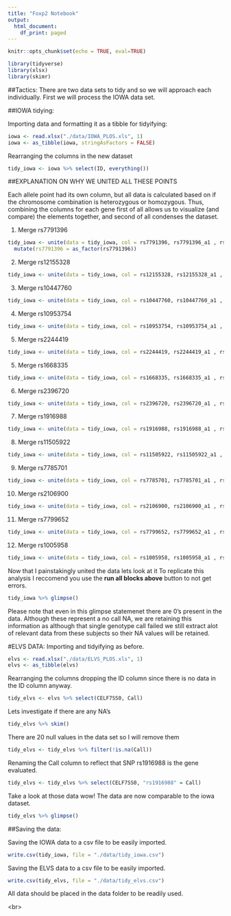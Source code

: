 ```yaml
---
title: "Foxp2 Notebook"
output:
  html_document:
    df_print: paged
---
```



```r
knitr::opts_chunk$set(echo = TRUE, eval=TRUE)
```

```r
library(tidyverse)
library(xlsx)
library(skimr)
```


##Tactics:
There are two data sets to tidy and so we will approach each individually. First we will process the IOWA data set. 

##IOWA tidying:

Importing data and formatting it as a tibble for tidyifying:
```r
iowa <- read.xlsx("./data/IOWA_PLOS.xls", 1)
iowa <- as_tibble(iowa, stringAsFactors = FALSE)
```

Rearranging the columns in the new dataset
```r
tidy_iowa <- iowa %>% select(ID, everything())
```
 
##EXPLANATION ON WHY WE UNITED ALL THESE POINTS

Each allele point had its own column, but all data is calculated based on if the chromosome combination is heterozygous or homozygous. Thus, combining the columns for each gene first of all allows us to visualize (and compare) the elements together, and second of all condenses the dataset.

1) Merge rs7791396
```r
tidy_iowa <- unite(data = tidy_iowa, col = rs7791396, rs7791396_a1 , rs7791396_a2 , sep = '/' ) %>% 
  mutate(rs7791396 = as_factor(rs7791396))
```

2) Merge rs12155328
```r
tidy_iowa <- unite(data = tidy_iowa, col = rs12155328, rs12155328_a1 , rs12155328_a2 , sep = '/' ) %>% mutate(rs12155328 = as_factor(rs12155328))
```

3) Merge rs10447760
```r
tidy_iowa <- unite(data = tidy_iowa, col = rs10447760, rs10447760_a1 , rs10447760_a2 , sep = '/' ) %>% mutate(rs10447760 = as_factor(rs10447760))
```

4) Merge rs10953754
```r
tidy_iowa <- unite(data = tidy_iowa, col = rs10953754, rs10953754_a1 , rs10953754_a2 , sep = '/' ) %>% mutate(rs10953754 = as_factor(rs10953754))
```

5) Merge rs2244419
```r
tidy_iowa <- unite(data = tidy_iowa, col = rs2244419, rs2244419_a1 , rs2244419_a2 , sep = '/' ) %>% mutate(rs2244419 = as_factor(rs2244419))
```

5) Merge rs1668335
```r
tidy_iowa <- unite(data = tidy_iowa, col = rs1668335, rs1668335_a1 , rs1668335_a2 , sep = '/' ) %>% mutate(rs1668335 = as_factor(rs1668335))
```

6) Merge rs2396720
```r
tidy_iowa <- unite(data = tidy_iowa, col = rs2396720, rs2396720_a1 , rs2396720_a2 , sep = '/' ) %>% mutate(rs2396720 = as_factor(rs2396720))
```

7) Merge rs1916988
```r
tidy_iowa <- unite(data = tidy_iowa, col = rs1916988, rs1916988_a1 , rs1916988_a2 , sep = '/' ) %>% mutate(rs1916988 = as_factor(rs1916988))
```

8) Merge rs11505922
```r
tidy_iowa <- unite(data = tidy_iowa, col = rs11505922, rs11505922_a1 , rs11505922_a2 , sep = '/' ) %>% mutate(rs11505922 = as_factor(rs11505922))
```

9) Merge rs7785701
```r
tidy_iowa <- unite(data = tidy_iowa, col = rs7785701, rs7785701_a1 , rs7785701_a2 , sep = '/' ) %>% mutate(rs7785701 = as_factor(rs7785701))
```

10) Merge rs2106900
```r
tidy_iowa <- unite(data = tidy_iowa, col = rs2106900, rs2106900_a1 , rs2106900_a2 , sep = '/' ) %>% mutate(rs2106900 = as_factor(rs2106900))
```

11) Merge rs7799652
```r
tidy_iowa <- unite(data = tidy_iowa, col = rs7799652, rs7799652_a1 , rs7799652_a2 , sep = '/' ) %>% mutate(rs7799652 = as_factor(rs7799652))
```

12) Merge rs1005958
```r
tidy_iowa <- unite(data = tidy_iowa, col = rs1005958, rs1005958_a1 , rs1005958_a2 , sep = '/' ) %>% mutate(rs1005958 = as_factor(rs1005958))
```



Now that I painstakingly united the data lets look at it
To replicate this analysis I reccomend you use the **run all blocks above** button to not get errors.
```r
tidy_iowa %>% glimpse()
```

Please note that even in this glimpse statemenet there are 0's present in the data. Although these represent a no call NA, we are retaining this information as although that single genotype call failed we still extract alot of relevant data from these subjects so their NA values will be retained. 


#ELVS DATA:
Importing and tidyifying as before.
```r
elvs <- read.xlsx("./data/ELVS_PLOS.xls", 1)
elvs <- as_tibble(elvs)
```


Rearranging the columns dropping the ID column since there is no data in the ID column anyway.
```r
tidy_elvs <- elvs %>% select(CELF7SS0, Call)
```



Lets investigate if there are any NA's
```r
tidy_elvs %>% skim()
```



There are 20 null values in the data set so I will remove them 
```r
tidy_elvs <- tidy_elvs %>% filter(!is.na(Call))
```


Renaming the Call column to reflect that SNP rs1916988 is the gene evaluated.
```r
tidy_elvs <- tidy_elvs %>% select(CELF7SS0, "rs1916988" = Call)
```

Take a look at those data wow! The data are now comparable to the iowa dataset.
```r
tidy_elvs %>% glimpse()
```




##Saving the data: 

Saving the IOWA data to a csv file to be easily imported. 
```r
write.csv(tidy_iowa, file = "./data/tidy_iowa.csv")
```


Saving the ELVS data to a csv file to be easily imported. 
```r
write.csv(tidy_elvs, file = "./data/tidy_elvs.csv")
```

All data should be placed in the data folder to be readily used. 

<br\>


